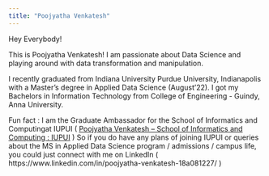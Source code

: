 ```yaml
---
title: "Poojyatha Venkatesh"
---
```


Hey Everybody!

This is Poojyatha Venkatesh! I am passionate about Data Science and playing around with data transformation and manipulation.

I recently graduated from Indiana University Purdue University, Indianapolis with a Master's degree in Applied Data Science (August'22). I got my Bachelors in Information Technology from College of Engineering - Guindy, Anna University.

Fun fact : I am the Graduate Ambassador for the School of Informatics and Computingat IUPUI ( [Poojyatha Venkatesh -- School of Informatics and Computing : IUPUI](https://soic.iupui.edu/people/poojyatha-venkatesh/) ) So if you do have any plans of joining IUPUI or queries about the MS in Applied Data Science program / admissions / campus life, you could just connect with me on LinkedIn ( https://www.linkedin.com/in/poojyatha-venkatesh-18a081227/ )
